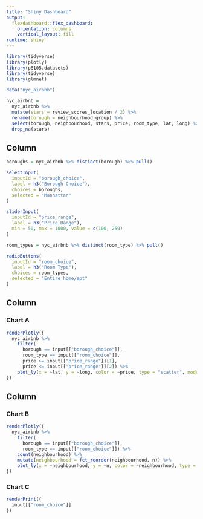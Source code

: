 ```yaml
---
title: "Shiny Dashboard"
output: 
  flexdashboard::flex_dashboard:
    orientation: columns
    vertical_layout: fill
runtime: shiny
---
```


```r
library(tidyverse)
library(plotly)
library(p8105.datasets)
library(tidyverse)
library(glmnet)
```


```r
data("nyc_airbnb")

nyc_airbnb = 
  nyc_airbnb %>%
  mutate(stars = review_scores_location / 2) %>%
  rename(borough = neighbourhood_group) %>%
  select(borough, neighbourhood, stars, price, room_type, lat, long) %>%
  drop_na(stars)
```

Column {.sidebar}
-----------------------------------------------------------------------

```r
boroughs = nyc_airbnb %>% distinct(borough) %>% pull()

selectInput(
  inputId = "borough_choice",
  label = h3("Borough Choice"), 
  choices = boroughs,
  selected = "Manhattan"
)

sliderInput(
  inputId = "price_range",
  label = h3("Price Range"),
  min = 50, max = 1000, value = c(100, 250)
)

room_types = nyc_airbnb %>% distinct(room_type) %>% pull()

radioButtons(
  inputId = "room_choice",
  label = h3("Room Type"),
  choices = room_types,
  selected = "Entire home/apt"
)
```


Column {data-width=650}
-----------------------------------------------------------------------

### Chart A

```r
renderPlotly({
  nyc_airbnb %>%
    filter(
      borough == input[["borough_choice"]],
      room_type == input[["room_choice"]],
      price >= input[["price_range"]][1],
      price <= input[["price_range"]][2]) %>%
    plot_ly(x = ~lat, y = ~long, color = ~price, type = "scatter", mode = "markers", alpha = .5)
})  
```

Column {data-width=350}
-----------------------------------------------------------------------

### Chart B

```r
renderPlotly({
  nyc_airbnb %>% 
    filter(
      borough == input[["borough_choice"]],
      room_type == input[["room_choice"]]) %>%
    count(neighbourhood) %>% 
    mutate(neighbourhood = fct_reorder(neighbourhood, n)) %>% 
    plot_ly(x = ~neighbourhood, y = ~n, color = ~neighbourhood, type = "bar")
})
```

### Chart C

```r
renderPrint({
  input[["room_choice"]]
}) 
```

